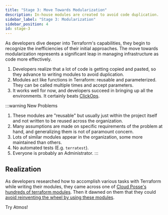 ```yaml
---
title: "Stage 3: Move Towards Modularization"
description: In-house modules are created to avoid code duplication.
sidebar_label: "Stage 3: Modularization"
sidebar_position: 4
id: stage-3
---
```


<Intro>
As developers dive deeper into Terraform's capabilities, they begin to recognize the inefficiencies of their initial approaches.
The move towards modularization represents a significant leap in managing infrastructure as code more effectively.
</Intro>

1. Developers realize that a lot of code is getting copied and pasted, so they advance to writing modules to avoid duplication.
2. Modules act like functions in Terraform: reusable and parameterized. They can be called multiple times and accept parameters.
3. It works well for now, and developers succeed in bringing up all the environments. It certainly beats [ClickOps](/intro/why-atmos/stage-0).

:::warning New Problems
1. These modules are "reusable" but usually just within the project itself and not written to be reused across the organization.
2. Many assumptions are made on specific requirements of the problem at hand, and generalizing them is not of paramount concern.
3. Lots of similar modules appear in the organization, some more maintained than others.
4. No automated tests (E.g. `terratest`).
5. Everyone is probably an Administrator.
:::

## Realization

As developers researched how to accomplish various tasks with Terraform while writing their modules, they came across one
of [Cloud Posse's hundreds of terraform modules](https://github.com/cloudposse). Then it dawned on them that they could
[avoid reinventing the wheel by using these modules](/intro/why-atmos/stage-4).

<Link
    to="/intro/why-atmos/nirvana"
    className="button button--lg button--primary">
    Try Atmos!
</Link>
